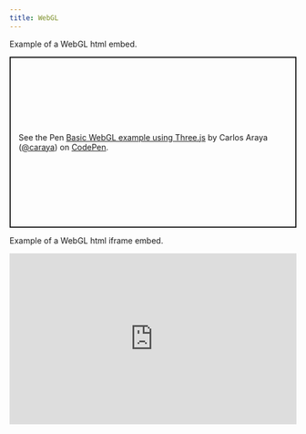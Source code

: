 ```yaml
---
title: WebGL
---
```


Example of a WebGL html embed.

<p class="codepen" data-height="300" data-default-tab="html,result" data-slug-hash="nXoXGd" data-user="caraya" style="height: 300px; box-sizing: border-box; display: flex; align-items: center; justify-content: center; border: 2px solid; margin: 1em 0; padding: 1em;">
  <span>See the Pen <a href="https://codepen.io/caraya/pen/nXoXGd">
  Basic WebGL example using Three.js</a> by Carlos Araya (<a href="https://codepen.io/caraya">@caraya</a>)
  on <a href="https://codepen.io">CodePen</a>.</span>
</p>
<script async src="https://cpwebassets.codepen.io/assets/embed/ei.js"></script>

Example of a WebGL html iframe embed.

<iframe height="300" style="width: 100%;" scrolling="no" title="Basic WebGL example using Three.js" src="https://codepen.io/caraya/embed/nXoXGd?default-tab=js%2Cresult" frameborder="no" loading="lazy" allowtransparency="true" allowfullscreen="true">
  See the Pen <a href="https://codepen.io/caraya/pen/nXoXGd">
  Basic WebGL example using Three.js</a> by Carlos Araya (<a href="https://codepen.io/caraya">@caraya</a>)
  on <a href="https://codepen.io">CodePen</a>.
</iframe>
